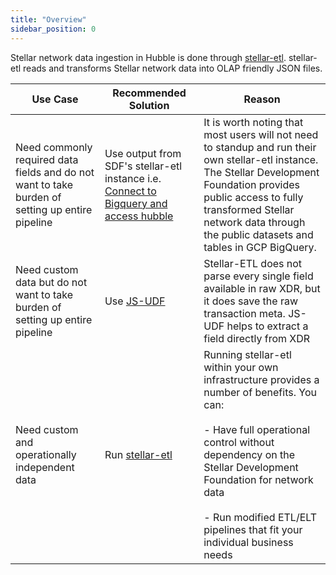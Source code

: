 ```yaml
---
title: "Overview"
sidebar_position: 0
---
```


Stellar network data ingestion in Hubble is done through [stellar-etl](https://github.com/stellar/stellar-etl/tree/master). stellar-etl reads and transforms Stellar network data into OLAP friendly JSON files.

| Use Case | Recommended Solution | Reason |
| --- | --- | --- |
| Need commonly required data fields and do not want to take burden of setting up entire pipeline | Use output from SDF's stellar-etl instance i.e. [Connect to Bigquery and access hubble](../../developer-guide/connecting-to-bigquery/README.mdx) | It is worth noting that most users will not need to standup and run their own stellar-etl instance. The Stellar Development Foundation provides public access to fully transformed Stellar network data through the public datasets and tables in GCP BigQuery. |
| Need custom data but do not want to take burden of setting up entire pipeline | Use [JS-UDF](../../developer-guide/backfill/JS-UDF.mdx) | Stellar-ETL does not parse every single field available in raw XDR, but it does save the raw transaction meta. JS-UDF helps to extract a field directly from XDR |
| Need custom and operationally independent data | Run [stellar-etl](https://github.com/stellar/stellar-etl/tree/master) | Running stellar-etl within your own infrastructure provides a number of benefits. You can: <br></br> - Have full operational control without dependency on the Stellar Development Foundation for network data <br></br> - Run modified ETL/ELT pipelines that fit your individual business needs |
